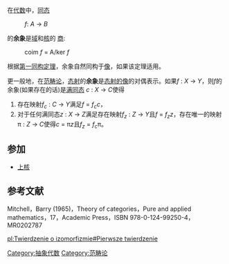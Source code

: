 在[[抽象代数|代数]]中，[[同态|同态]]

:''f'': ''A'' → ''B''

的'''余象'''是[[定义域|域]]和[[核_(代数)|核]]的 [[商群|商]]:

:coim ''f'' = A/ker ''f''

根据[[同构基本定理|第一同构定理]]，余象自然同构于[[像|像]]，如果该定理适用。

更一般地，在[[范畴论|范畴论]]，[[态射|态射]]的'''余象'''是[[像_(范畴论)|态射的像]]的对偶表示。如果''f'' : ''X'' → ''Y''，则''f''的余象(如果存在的话)是[[态射|满同态]] ''c'' : ''X'' → ''C''使得
#存在映射''f''<sub>''c''</sub> : ''C'' → ''Y''满足''f'' = ''f''<sub>''c''</sub>''c''，
#对于任何满同态''z'' : ''X'' → ''Z''满足存在映射''f''<sub>''z''</sub> : ''Z'' → ''Y''且''f'' = ''f''<sub>''z''</sub>''z''，存在唯一的映射π : ''Z'' → ''C''使得''c'' = π''z''且''f''<sub>''z''</sub> = ''f''<sub>''c''</sub>π。

==参加==
*[[上核|上核]]

==参考文献==
Mitchell，Barry (1965)，Theory of categories，Pure and applied mathematics，17，Academic Press，ISBN 978-0-124-99250-4，MR0202787

[[Category:抽象代数|Category:抽象代数]]
[[Category:范畴论|Category:范畴论]]

[[pl:Twierdzenie_o_izomorfizmie#Pierwsze_twierdzenie|pl:Twierdzenie o izomorfizmie#Pierwsze twierdzenie]]